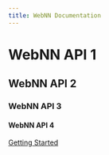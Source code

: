 ```yaml
---
title: WebNN Documentation
---
```


# WebNN API 1

## WebNN API 2

###  WebNN API 3

####  WebNN API 4

[Getting Started](../learn/getting-started/getting-started)